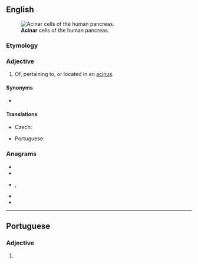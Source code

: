 ==English==
[[Image:Pancreatic acinar cells - TEM.jpg|thumb|'''Acinar''' cells of the human pancreas.]]

===Etymology===
{{suffix|acinus|ar|lang=en}}

===Adjective===
{{en-adj|-}}

# {{lb|en|anatomy}} Of, pertaining to, or located in an [[acinus]].

====Synonyms====
* {{l|en|acinic}}

====Translations====
{{trans-top|pertaining to or located in an acinus}}
* Czech: {{t|cs|acinární}}
{{trans-mid}}
* Portuguese: {{t|pt|acinar}}
{{trans-bottom}}

===Anagrams===
* {{l|en|arnica}}
* {{l|en|Carian}}
* {{l|en|carina}}, {{l|en|Carina}}
* {{l|en|Ciaran}}
* {{l|en|crania}}

----

==Portuguese==

===Adjective===
{{pt-adj|acina|r}}

# {{lb|pt|anatomy}} {{l|en|acinar}} {{gloss|pertaining to or located in an acinus}}